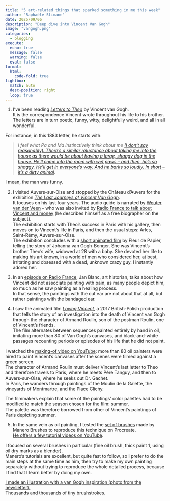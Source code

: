 ```yaml
---
title: "5 art-related things that sparked something in me this week"
author: "Raphaële Slimane"
date: 2025/09/06
description: "Deep dive into Vincent Van Gogh"
image: "vangogh.png"
categories: 
  - blogging
execute: 
  echo: true
  message: false
  warning: false
  eval: false
format:
  html:
    code-fold: true
lightbox: 
  match: auto
  desc-position: right
  loop: true
---
```


1. I’ve been reading *[Letters to Theo](https://www.vangoghmuseum.nl/en/highlights/letters)* by Vincent van Gogh.  
It is the correspondence Vincent wrote throughout his life to his brother.  
The letters are in turn poetic, funny, witty, delightfully weird, and all in all wonderful.  

For instance, in this 1883 letter, he starts with:  

> *I feel what Pa and Ma instinctively think about me [ (I don’t say reasonably). There’s a similar reluctance about taking me into the house as there would be about having a large, shaggy dog in the house. He’ll come into the room with wet paws – and then, he’s so shaggy. He’ll get in everyone’s way. And he barks so loudly. In short – it’s a dirty animal](https://www.vangoghmuseum.nl/en/highlights/letters/413).*  

I mean, the man was funny.

2. I visited Auvers-sur-Oise and stopped by the Château d’Auvers for the exhibition *[The Last Journeys of Vincent Van Gogh](https://www.chateau-auvers.fr/actualite/1958/2855-exposition-van-gogh-les-derniers-voyages-prolongation.htm)*.  
It focuses on his last four years. The audio guide is narrated by [Wouter van der Veen](https://www.youtube.com/watch?v=0trslbuUdps) – who was also invited by [Radio France to talk about Vincent and money](https://www.radiofrance.fr/franceculture/podcasts/la-compagnie-des-oeuvres/une-oeuvre-en-or-5714334) (he describes himself as a free biographer on the subject).  
The exhibition starts with Theo’s success in Paris with his gallery, then moves on to Vincent’s life in Paris, and then the usual steps: Arles, Saint-Rémy, Auvers-sur-Oise.  
The exhibition concludes with a [short animated film](https://www.fleurdepapier.com/actualites.html) by Fleur de Papier, telling the story of Johanna van Gogh-Bonger. She was Vincent’s brother Theo’s wife, widowed at 28 with a baby. She devoted her life to making his art known, in a world of men who considered her, at best, irritating and obsessed with a dead, unknown crazy guy. I instantly adored her.  



3. In an [episode on Radio France](https://www.radiofrance.fr/franceculture/podcasts/la-compagnie-des-oeuvres/l-art-athee-de-van-gogh-2221380), Jan Blanc, art historian, talks about how Vincent did not associate painting with pain, as many people depict him, so much as he saw painting as a healing process.  
In that sense, the paintings with the cut ear are not about that at all, but rather paintings with the bandaged ear.  



4. I saw the animated film *[Loving Vincent](https://en.wikipedia.org/wiki/Loving_Vincent)*, a 2017 British-Polish production that tells the story of an investigation into the death of Vincent van Gogh through the character of Armand Roulin, son of the postman Roulin, one of Vincent’s friends.  
The film alternates between sequences painted entirely by hand in oil, imitating more than 80 of Van Gogh's canvases, and black-and-white passages recounting periods or episodes of his life that he did not paint.  

I watched the [making-of video on YouTube](https://www.youtube.com/watch?v=QE9Q_7bfHsM): more than 80 oil painters were hired to paint Vincent's canvases after the scenes were filmed against a green screen.  
The character of Armand Roulin must deliver Vincent's last letter to Theo and therefore travels to Paris, where he meets Père Tanguy, and then to Auvers-sur-Oise, where he seeks out Dr. Gachet.  
In Paris, he wanders through paintings of the Moulin de la Galette, the vineyards of Montmartre, and the Place Clichy.  

The filmmakers explain that some of the paintings' color palettes had to be modified to match the season chosen for the film: summer.  
The palette was therefore borrowed from other of Vincent’s paintings of Paris depicting summer.  



5. In the same vein as oil painting, I tested the [set of brushes](https://ittaimanero.gumroad.com/l/ThickPaintforProcreate) made by Manero Brushes to reproduce this technique on Procreate.  
[He offers a few tutorial videos on YouTube](https://www.youtube.com/watch?v=GJK-FPT4Zlg&list=PLZRcv92LlzAXcKf1NsoQovs8ivRalgf9Q).  

I focused on several brushes in particular (fine oil brush, thick paint 1, using oil dry marks as a blender).  
Manero's tutorials are excellent, but quite fast to follow, so I prefer to do the main steps at the same time as him, then try to make my own painting separately without trying to reproduce the whole detailed process, because I find that I learn better by doing my own.  

[I made an illustration with a van Gogh inspiration (photo from the newsletter).](https://www.instagram.com/slimaneraphaele/)  
Thousands and thousands of tiny brushstrokes.  

